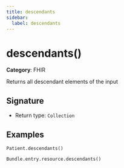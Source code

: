 ```yaml
---
title: descendants
sidebar:
  label: descendants
---
```


# descendants()

**Category**: FHIR

Returns all descendant elements of the input

## Signature

- Return type: `Collection`

## Examples

```fhirpath
Patient.descendants()
```

```fhirpath
Bundle.entry.resource.descendants()
```

